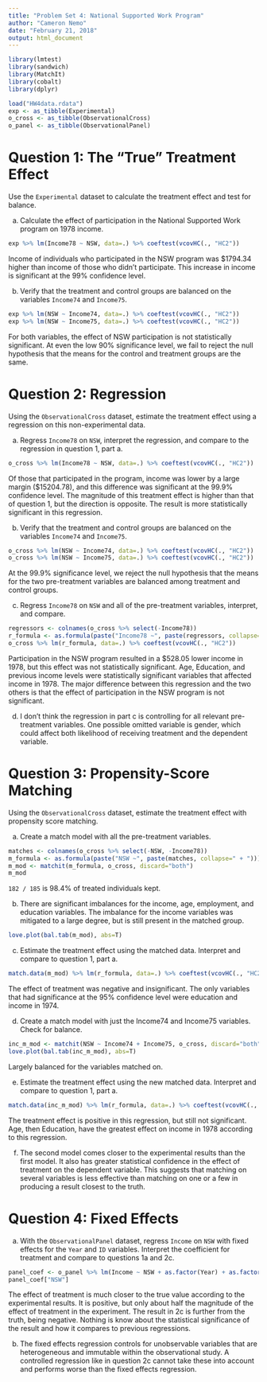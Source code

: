 ```yaml
---
title: "Problem Set 4: National Supported Work Program"
author: "Cameron Nemo"
date: "February 21, 2018"
output: html_document
---
```


```r
library(lmtest)
library(sandwich)
library(MatchIt)
library(cobalt)
library(dplyr)

load("HW4data.rdata")
exp <- as_tibble(Experimental)
o_cross <- as_tibble(ObservationalCross)
o_panel <- as_tibble(ObservationalPanel)
```

# Question 1: The “True” Treatment Effect

Use the `Experimental` dataset to calculate the treatment effect and test for balance.

a. Calculate the effect of participation in the National Supported Work program on 1978 income.

```r
exp %>% lm(Income78 ~ NSW, data=.) %>% coeftest(vcovHC(., "HC2"))
```

Income of individuals who participated in the NSW program was $1794.34 higher than income of those who didn't participate. This increase in income is significant at the 99% confidence level.

b. Verify that the treatment and control groups are balanced on the variables `Income74` and `Income75`.

```r
exp %>% lm(NSW ~ Income74, data=.) %>% coeftest(vcovHC(., "HC2"))
exp %>% lm(NSW ~ Income75, data=.) %>% coeftest(vcovHC(., "HC2"))
```

For both variables, the effect of NSW participation is not statistically significant. At even the low 90% significance level, we fail to reject the null hypothesis that the means for the control and treatment groups are the same.

# Question 2: Regression

Using the `ObservationalCross` dataset, estimate the treatment effect using a regression on this non-experimental data.

a. Regress `Income78` on `NSW`, interpret the regression, and compare to the regression in question 1, part a.

```r
o_cross %>% lm(Income78 ~ NSW, data=.) %>% coeftest(vcovHC(., "HC2"))
```

Of those that participated in the program, income was lower by a large margin ($15204.78), and this difference was significant at the 99.9% confidence level. The magnitude of this treatment effect is higher than that of question 1, but the direction is opposite. The result is more statistically significant in this regression.

b. Verify that the treatment and control groups are balanced on the variables `Income74` and `Income75`.

```r
o_cross %>% lm(NSW ~ Income74, data=.) %>% coeftest(vcovHC(., "HC2"))
o_cross %>% lm(NSW ~ Income75, data=.) %>% coeftest(vcovHC(., "HC2"))
```

At the 99.9% significance level, we reject the null hypothesis that the means for the two pre-treatment variables are balanced among treatment and control groups.

c. Regress `Income78` on `NSW` and all of the pre-treatment variables, interpret, and compare.

```r
regressors <- colnames(o_cross %>% select(-Income78))
r_formula <- as.formula(paste("Income78 ~", paste(regressors, collapse=" + ")))
o_cross %>% lm(r_formula, data=.) %>% coeftest(vcovHC(., "HC2"))
```

Participation in the NSW program resulted in a $528.05 lower income in 1978, but this effect was not statistically significant. Age, Education, and previous income levels were statistically significant variables that affected income in 1978. The major difference between this regression and the two others is that the effect of participation in the NSW program is not significant.

d. I don't think the regression in part c is controlling for all relevant pre-treatment variables. One possible omitted variable is gender, which could affect both likelihood of receiving treatment and the dependent variable.

# Question 3: Propensity-Score Matching

Using the `ObservationalCross` dataset, estimate the treatment effect with propensity score matching.

a. Create a match model with all the pre-treatment variables.

```r
matches <- colnames(o_cross %>% select(-NSW, -Income78))
m_formula <- as.formula(paste("NSW ~", paste(matches, collapse=" + ")))
m_mod <- matchit(m_formula, o_cross, discard="both")
m_mod
```

`182 / 185` is 98.4% of treated individuals kept.

b. There are significant imbalances for the income, age, employment, and education variables. The imbalance for the income variables was mitigated to a large degree, but is still present in the matched group.

```r
love.plot(bal.tab(m_mod), abs=T)
```

c. Estimate the treatment effect using the matched data. Interpret and compare to question 1, part a.

```r
match.data(m_mod) %>% lm(r_formula, data=.) %>% coeftest(vcovHC(., "HC2"))
```

The effect of treatment was negative and insignificant. The only variables that had significance at the 95% confidence level were education and income in 1974. 

d. Create a match model with just the Income74 and Income75 variables. Check for balance.

```r
inc_m_mod <- matchit(NSW ~ Income74 + Income75, o_cross, discard="both")
love.plot(bal.tab(inc_m_mod), abs=T)
```

Largely balanced for the variables matched on.

e. Estimate the treatment effect using the new matched data. Interpret and compare to question 1, part a.

```r
match.data(inc_m_mod) %>% lm(r_formula, data=.) %>% coeftest(vcovHC(., "HC2"))
```

The treatment effect is positive in this regression, but still not significant. Age, then Education, have the greatest effect on income in 1978 according to this regression.

f. The second model comes closer to the experimental results than the first model. It also has greater statistical confidence in the effect of treatment on the dependent variable. This suggests that matching on several variables is less effective than matching on one or a few in producing a result closest to the truth.

# Question 4: Fixed Effects

a. With the `ObservationalPanel` dataset, regress `Income` on `NSW` with fixed effects for the `Year` and `ID` variables. Interpret the coefficient for treatment and compare to questions 1a and 2c.

```r
panel_coef <- o_panel %>% lm(Income ~ NSW + as.factor(Year) + as.factor(ID), data=.) %>% coef()
panel_coef["NSW"]
```

The effect of treatment is much closer to the true value according to the experimental results. It is positive, but only about half the magnitude of the effect of treatment in the experiment. The result in 2c is further from the truth, being negative. Nothing is know about the statistical significance of the result and how it compares to previous regressions.

b. The fixed effects regression controls for unobservable variables that are heterogeneous and immutable within the observational study. A controlled regression like in question 2c cannot take these into account and performs worse than the fixed effects regression.